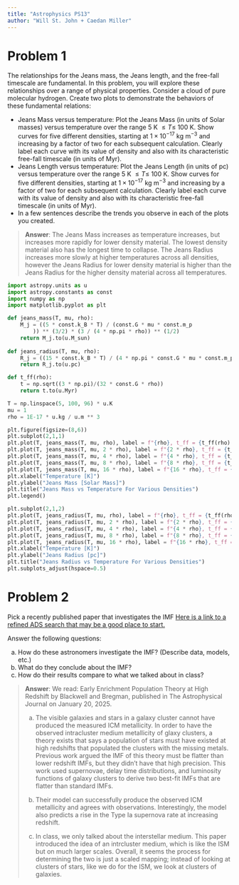 ```yaml
---
title: "Astrophysics PS13"
author: "Will St. John + Caedan Miller"
---
```


# Problem 1
The relationships for the Jeans mass, the Jeans length, and the free-fall timescale are fundamental.  In this problem, you will explore these relationships over a range of physical properties.  Consider a cloud of pure molecular hydrogen.  Create two plots to demonstrate the behaviors of these fundamental relations:

- Jeans Mass versus temperature:  Plot the Jeans Mass (in units of Solar masses) versus temperature over the range 5 K $\leq T \leq$ 100 K.  Show curves for five different densities, starting at $1\times10^{-17}$ kg m$^{-3}$ and increasing by a factor of two for each subsequent calculation.  Clearly label each curve with its value of density and also with its characteristic free-fall timescale (in units of Myr).
- Jeans Length versus temperature:  Plot the Jeans Length (in units of pc) versus temperature over the range 5 K $\leq T \leq$ 100 K.  Show curves for five different densities, starting at $1\times10^{-17}$ kg m$^{-3}$ and increasing by a factor of two for each subsequent calculation.  Clearly label each curve with its value of density and also with its characteristic free-fall timescale (in units of Myr).
- In a few sentences describe the trends you observe in each of the plots you created.

> **Answer**: The Jeans Mass increases as temperature increases, but increases more rapidly for lower density material. The lowest density material also has the longest time to collapse. The Jeans Radius increases more slowly at higher temperatures across all densities, however the Jeans Radius for lower density material is higher than the Jeans Radius for the higher density material across all temperatures.

```python
import astropy.units as u
import astropy.constants as const
import numpy as np
import matplotlib.pyplot as plt

def jeans_mass(T, mu, rho):
    M_j = ((5 * const.k_B * T) / (const.G * mu * const.m_p
        )) ** (3/2) * (3 / (4 * np.pi * rho)) ** (1/2)
    return M_j.to(u.M_sun)
    
def jeans_radius(T, mu, rho):
    R_j = ((15 * const.k_B * T) / (4 * np.pi * const.G * mu * const.m_p * rho)) ** (1/2)
    return R_j.to(u.pc)

def t_ff(rho):
    t = np.sqrt((3 * np.pi)/(32 * const.G * rho))
    return t.to(u.Myr)

T = np.linspace(5, 100, 96) * u.K
mu = 1
rho = 1E-17 * u.kg / u.m ** 3

plt.figure(figsize=(8,6))
plt.subplot(2,1,1)
plt.plot(T, jeans_mass(T, mu, rho), label = f"{rho}, t_ff = {t_ff(rho):.2f}")
plt.plot(T, jeans_mass(T, mu, 2 * rho), label = f"{2 * rho}, t_ff = {t_ff(2 * rho):.2f}")
plt.plot(T, jeans_mass(T, mu, 4 * rho), label = f"{4 * rho}, t_ff = {t_ff(4 * rho):.2f}")
plt.plot(T, jeans_mass(T, mu, 8 * rho), label = f"{8 * rho}, t_ff = {t_ff(8 * rho):.2f}")
plt.plot(T, jeans_mass(T, mu, 16 * rho), label = f"{16 * rho}, t_ff = {t_ff(16 * rho):.2f}")
plt.xlabel("Temperature [K]")
plt.ylabel("Jeans Mass [Solar Mass]")
plt.title("Jeans Mass vs Temperature For Various Densities")
plt.legend()

plt.subplot(2,1,2)
plt.plot(T, jeans_radius(T, mu, rho), label = f"{rho}, t_ff = {t_ff(rho):.2f}")
plt.plot(T, jeans_radius(T, mu, 2 * rho), label = f"{2 * rho}, t_ff = {t_ff(2 * rho):.2f}")
plt.plot(T, jeans_radius(T, mu, 4 * rho), label = f"{4 * rho}, t_ff = {t_ff(4 * rho):.2f}")
plt.plot(T, jeans_radius(T, mu, 8 * rho), label = f"{8 * rho}, t_ff = {t_ff(8 * rho):.2f}")
plt.plot(T, jeans_radius(T, mu, 16 * rho), label = f"{16 * rho}, t_ff = {t_ff(16 * rho):.2f}")
plt.xlabel("Temperature [K]")
plt.ylabel("Jeans Radius [pc]")
plt.title("Jeans Radius vs Temperature For Various Densities")
plt.subplots_adjust(hspace=0.5)
```

# Problem 2
Pick a recently published paper that investigates the IMF
[Here is a link to a refined ADS search that may be a good place to start.](https://ui.adsabs.harvard.edu/search/filter_database_fq_database=NOT&filter_database_fq_database=((((database%3Aastronomy%20OR%20database%3Aphysics))%20AND%20database%3A%22astronomy%22)%20NOT%20database%3A%22earthscience%22)&filter_database_fq_database=database%3A%22general%22&filter_keyword_facet_fq_keyword_facet=NOT&filter_keyword_facet_fq_keyword_facet=(((*%3A*%20NOT%20keyword_facet%3A%22interplanetary%20medium%22))%20AND%20keyword_facet%3A%22stars%20luminosity%20function%3Bmass%20function%22)&filter_keyword_facet_fq_keyword_facet=keyword_facet%3A%22solar%20system%20general%22&filter_property_fq_property=AND&filter_property_fq_property=property%3A%22refereed%22&fq=%7B!type%3Daqp%20v%3D%24fq_database%7D&fq=%7B!type%3Daqp%20v%3D%24fq_keyword_facet%7D&fq=%7B!type%3Daqp%20v%3D%24fq_property%7D&fq_database=(((((database%3Aastronomy%20OR%20database%3Aphysics))%20AND%20database%3A%22astronomy%22)%20NOT%20database%3A%22earthscience%22)%20NOT%20database%3A%22general%22)&fq_keyword_facet=((((*%3A*%20NOT%20keyword_facet%3A%22interplanetary%20medium%22))%20AND%20keyword_facet%3A%22stars%20luminosity%20function%3Bmass%20function%22)%20NOT%20keyword_facet%3A%22solar%20system%20general%22)&fq_property=(property%3A%22refereed%22)&p_=0&q=%20abs%3A%22initial%20mass%20function%22&sort=date%20desc%2C%20bibcode%20desc)

Answer the following questions:

a) How do these astronomers investigate the IMF?  (Describe data, models, etc.)
b) What do they conclude about the IMF?
c) How do their results compare to what we talked about in class?

> **Answer**: We read: Early Enrichment Population Theory at High Redshift by Blackwell and Bregman, published in The Astrophysical Journal on January 20, 2025.
>
> a) The visible galaxies and stars in a galaxy cluster cannot have produced the measured ICM metallicity. In order to have the observed intracluster medium metallicity of glaxy clusters, a theory exists that says a population of stars must have existed at high redshifts that populated the clusters with the missing metals. Previous work argued the IMF of this theory must be flatter than lower redshift IMFs, but they didn't have that high precision. This work used supernovae, delay time distributions, and luminosity functions of galaxy clusters to derive two best-fit IMFs that are flatter than standard IMFs.
>
> b) Their model can successfully produce the observed ICM metallicity and agrees with observations. Interestingly, the model also predicts a rise in the Type Ia supernova rate at increasing redshift.
>
> c) In class, we only talked about the interstellar medium. This paper introduced the idea of an intrcluster medium, which is like the ISM but on much larger scales. Overall, it seems the process for determining the two is just a scaled mapping; instead of looking at clusters of stars, like we do for the ISM, we look at clusters of galaxies.
